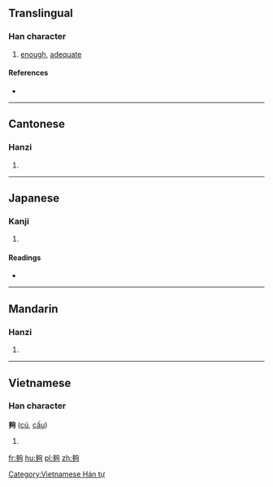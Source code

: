 {{also|够}}
==Translingual==

===Han character===
{{Han char|rn=36|rad=夕|as=08|sn=11|four=2722<sub>0</sub>|canj=弓弓心口 (NNPR)}}

# [[enough]], [[adequate]]

====References====
* {{Han ref|kx=0247.100|dkj=05777|dj=0491.120|hdz=20864.050|uh=5920|ud=22816|bh=B0F7|bd=45303}}

----

==Cantonese==

===Hanzi===
{{yue-hanzi|jyut=|y=gau3|sim=够}}

# {{defn|lang=yue|sort=夕08}}

----

==Japanese==

===Kanji===
{{ja-kanji|grade=|rs=夕08}}

# {{defn|lang=ja|sort=夕08}}

====Readings====
* {{ja-readings|on=[[こう]] (kō), [[く]] (ku)|kun=[[あつまる]] (atsumaru), [[おおい]] (ooi)}}

----

==Mandarin==

===Hanzi===
{{cmn-hanzi|sim=够|pin=[[gòu]] ([[gou4]])|wg=kou<sup>4</sup>}}

# {{defn|lang=cmn|sort=夕08}}

----

==Vietnamese==

===Han character===
'''夠''' ([[cú]], [[cấu]])

# {{defn|lang=vi}}

[[Category:Vietnamese Hán tự]]

[[fr:夠]]
[[hu:夠]]
[[pl:夠]]
[[zh:夠]]